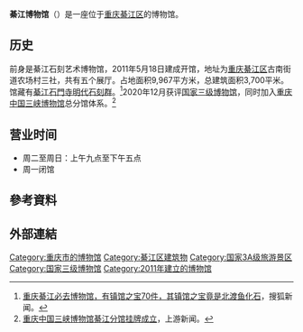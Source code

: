 '''綦江博物馆'''（{{lang-en|Qijiang Museum}}）是一座位于[[重庆|重庆]][[綦江区|綦江区]]的博物馆。

==历史==
前身是綦江石刻艺术博物馆，2011年5月18日建成开馆，地址为[[重庆|重庆]][[綦江区|綦江区]]古南街道农场村三社，共有五个展厅。占地面积9,967平方米，总建筑面积3,700平米。馆藏有[[綦江石門寺明代石刻群|綦江石門寺明代石刻群]]。<ref>[https://www.sohu.com/a/410699862_118685 重庆綦江必去博物馆，有镇馆之宝70件，其镇馆之宝竟是北渡鱼化石]，搜狐新闻。</ref>2020年12月获评[[国家三级博物馆|国家三级博物馆]]，同时加入[[重庆中国三峡博物馆|重庆中国三峡博物馆]]总分馆体系。<ref>[https://www.cqcb.com/county/qijiangqu/qijiangquxinwen/2020-12-10/3397568_pc.html 重庆中国三峡博物馆綦江分馆挂牌成立]，上游新闻。</ref>

== 营业时间 ==
*周二至周日：上午九点至下午五点
*周一闭馆

== 參考資料 ==
{{Reflist}}

== 外部連結 ==
{{Official website|http://www.flbwg.com/}}

[[Category:重庆市的博物馆|Category:重庆市的博物馆]]
[[Category:綦江区建筑物|Category:綦江区建筑物]]
[[Category:国家3A级旅游景区|Category:国家3A级旅游景区]]
[[Category:国家三级博物馆|Category:国家三级博物馆]]
[[Category:2011年建立的博物馆|Category:2011年建立的博物馆]]